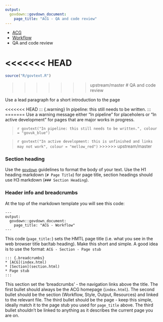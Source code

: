 ```yaml
---
output: 
  govdown::govdown_document:
    page_title: "ACG - QA and code review"
---
```


::: {.breadcrumbs}
* [ACG](index.html)
* [Workflow](workflow.html)
* QA and code review
:::

<<<<<<< HEAD
=======
``` r
source("R/govtext.R")
```

>>>>>>> upstream/master
# QA and code review

::: {.lead-para}
Use a lead paragraph for a short introduction to the page
:::

<<<<<<< HEAD
::: {.warning}
In pipeline: this still needs to be written.
:::
=======
Use a warning message either "In pipeline" for placeholers or "In active development" for pages that are major works in progress.

> `r govtext("In pipeline: this still needs to be written.", colour = "govuk_blue")`

> `r govtext("In active development: this is unfinished and links may not work", colour = "mellow_red")`
>>>>>>> upstream/master


### Section heading
Use the [`govdown`](https://ukgovdatascience.github.io/govdown/) guidelines to format the body of your text. Use the H1 heading markdown (`# Page Title`) for page title, section headings should use H3 markdown (`### Section Heading`).

### Header info and breadcrumbs
At the top of the markdown template you will see this code:

```
---
output: 
  govdown::govdown_document:
    page_title: "ACG - Workflow"
---
```

This code (`page_title:`) sets the HMTL page title (i.e. what you see in the web browser title bar/tab heading). Make this short and simple. A good idea is to use the format: `ACG - Section - Page stub`

```
::: {.breadcrumbs}
* [ACG](index.html)
* [Section](section.html)
* Page stub
:::
```

This section set the 'breadcrumbs' - the navigation links above the title. The first bullet should always be the ACG homepage (`index.html`). The second bullet should be the section (Workflow, Style, Output, Resources) and linked to the relevant file. The third bullet should be the page - keep this simple, ideally match it to the page stub you used for `page_title` above. The third bullet shouldn't be linked to anything as it describes the current page you are on.


